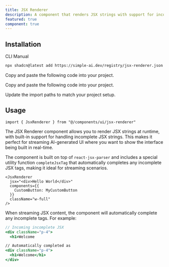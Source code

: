 ```yaml
---
title: JSX Renderer
description: A component that renders JSX strings with support for incomplete JSX streaming.
featured: true
component: true
---
```


<ComponentPreview name="jsx-renderer-demo" description="A JSX renderer with streaming support" />

## Installation

<Tabs defaultValue="cli">

<TabsList>
  <TabsTrigger value="cli">CLI</TabsTrigger>
  <TabsTrigger value="manual">Manual</TabsTrigger>
</TabsList>
<TabsContent value="cli">

```bash
npx shadcn@latest add https://simple-ai.dev/registry/jsx-renderer.json
```

</TabsContent>

<TabsContent value="manual">

<Steps>

<Step>Copy and paste the following code into your project.</Step>

<ComponentSource name="jsx-renderer" />

<Step>Copy and paste the following code into your project.</Step>

<ComponentSource name="jsx-utils" />

<Step>Update the import paths to match your project setup.</Step>


</Steps>

</TabsContent>

</Tabs>

## Usage

```tsx
import { JsxRenderer } from "@/components/ui/jsx-renderer"
```

The JSX Renderer component allows you to render JSX strings at runtime, with built-in support for handling incomplete JSX strings. This makes it perfect for streaming AI-generated UI where you want to show the interface being built in real-time.

The component is built on top of `react-jsx-parser` and includes a special utility function `completeJsxTag` that automatically completes any incomplete JSX tags, making it ideal for streaming scenarios.

```tsx
<JsxRenderer
  jsx="<div>Hello World</div>"
  components={{
    CustomButton: MyCustomButton
  }}
  className="w-full"
/>
```

When streaming JSX content, the component will automatically complete any incomplete tags. For example:

```jsx
// Incoming incomplete JSX
<div className="p-4">
  <h1>Welcome

// Automatically completed as
<div className="p-4">
  <h1>Welcome</h1>
</div>
``` 

